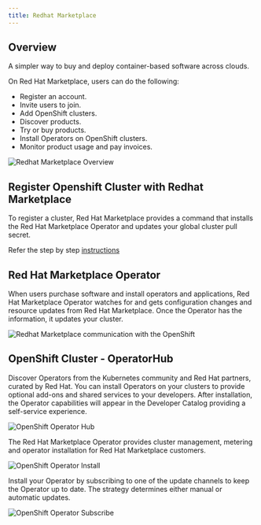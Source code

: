 ```yaml
---
title: Redhat Marketplace
---
```



<PageDescription>


</PageDescription>

## Overview 
A simpler way to buy and deploy container-based software across clouds. 

On Red Hat Marketplace, users can do the following:
- Register an account.
- Invite users to join.
- Add OpenShift clusters.
- Discover products.
- Try or buy products.
- Install Operators on OpenShift clusters.
- Monitor product usage and pay invoices.

![Redhat Marketplace Overview](/images/rhmoverview.png)

## Register Openshift Cluster with Redhat Marketplace

To register a cluster, Red Hat Marketplace provides a command that installs the Red Hat Marketplace Operator and updates your global cluster pull secret.

Refer the step by step [instructions](https://marketplace.redhat.com/en-us/documentation/clusters#register-openshift-cluster-with-red-hat-marketplace) 

## Red Hat Marketplace Operator

When users purchase software and install operators and applications, Red Hat Marketplace Operator watches for and gets configuration changes and resource updates from Red Hat Marketplace. Once the Operator has the information, it updates your cluster.

![Redhat Marketplace communication with the OpenShift](/images/rhmcommunication.png)

## OpenShift Cluster - OperatorHub

Discover Operators from the Kubernetes community and Red Hat partners, curated by Red Hat. You can install Operators on your clusters to provide optional add-ons and shared services to your developers. After installation, the Operator capabilities will appear in the Developer Catalog providing a self-service experience.

![OpenShift Operator Hub ](/images/rhmconsole.png)

The Red Hat Marketplace Operator provides cluster management, metering and operator installation for Red Hat Marketplace customers.

![OpenShift Operator Install ](/images/rhminstall.png)

Install your Operator by subscribing to one of the update channels to keep the Operator up to date. The strategy determines either manual or automatic updates.

![OpenShift Operator Subscribe ](/images/rhmsubscribe.png)